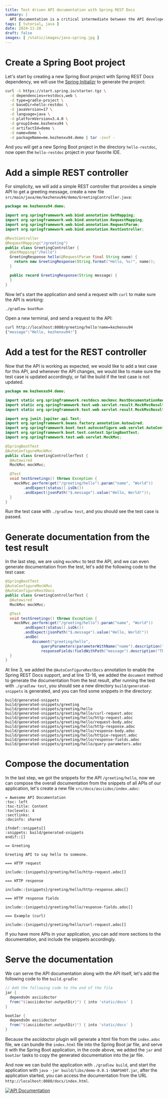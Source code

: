 ```yaml
---
title: Test driven API documentation with Spring REST Docs
summary: |
  API documentation is a critical intermediate between the API developers and API consumers, it helps the API consumers to understand how to use the API, what to expect from the API, and how to troubleshoot the API. But as the API evolves, it's very likely that the documentation is easy to get outdated, in this post, I'll show you how to make sure your API documentation is always up-to-date (and accurate!!!) with Spring REST Docs.
tags: [ tutorial, java ]
date: 2024-11-28
draft: false
images: [ /static/images/java-spring.jpg ]
---
```


# Create a Spring Boot project

Let's start by creating a new Spring Boot project with Spring REST Docs dependency, we will use the [Spring Initializr](https://start.spring.io/) to generate the project:

```bash 
curl -G https://start.spring.io/starter.tgz \
  -d dependencies=restdocs,web \
  -d type=gradle-project \
  -d baseDir=hello-restdoc \
  -d javaVersion=17 \
  -d language=java \
  -d platformVersion=3.4.0 \
  -d groupId=me.kezhenxu94 \
  -d artifactId=demo \
  -d name=demo \
  -d packageName=me.kezhenxu94.demo | tar -zxvf -
```

And you will get a new Spring Boot project in the directory `hello-restdoc`, now open the `hello-restdoc` project in your favorite IDE.

# Add a simple REST controller

For simplicity, we will add a simple REST controller that provides a simple API to get a greeting message, create a new file `src/main/java/me/kezhenxu94/demo/GreetingController.java`:

```java:src/main/java/me/kezhenxu94/demo/GreetingController.java
package me.kezhenxu94.demo;

import org.springframework.web.bind.annotation.GetMapping;
import org.springframework.web.bind.annotation.RequestMapping;
import org.springframework.web.bind.annotation.RequestParam;
import org.springframework.web.bind.annotation.RestController;

@RestController
@RequestMapping("/greeting")
public class GreetingController {
  @GetMapping("/hello")
  GreetingResponse hello(@RequestParam final String name) {
    return new GreetingResponse(String.format("Hello, %s!", name));
  }

  public record GreetingResponse(String message) {
  }
}
```
Now let's start the application and send a request with `curl` to make sure the API is working:

```bash
./gradlew bootRun
```

Open a new terminal, and send a request to the API:

```bash
curl http://localhost:8080/greeting/hello?name=kezhenxu94
{"message":"Hello, kezhenxu94!"}
```

# Add a test for the REST controller

Now that the API is working as expected, we would like to add a test case for this API, and whenever the API changes, we would like to make sure the test case is updated accordingly, or fail the build if the test case is not updated.

```java:src/test/java/me/kezhenxu94/demo/GreetingControllerTest.java
package me.kezhenxu94.demo;

import static org.springframework.restdocs.mockmvc.RestDocumentationRequestBuilders.get;
import static org.springframework.test.web.servlet.result.MockMvcResultMatchers.jsonPath;
import static org.springframework.test.web.servlet.result.MockMvcResultMatchers.status;

import org.junit.jupiter.api.Test;
import org.springframework.beans.factory.annotation.Autowired;
import org.springframework.boot.test.autoconfigure.web.servlet.AutoConfigureMockMvc;
import org.springframework.boot.test.context.SpringBootTest;
import org.springframework.test.web.servlet.MockMvc;

@SpringBootTest
@AutoConfigureMockMvc
public class GreetingControllerTest {
  @Autowired
  MockMvc mockMvc;

  @Test
  void testGreetings() throws Exception {
    mockMvc.perform(get("/greeting/hello").param("name", "World"))
        .andExpect(status().isOk())
        .andExpect(jsonPath("$.message").value("Hello, World!"));
  }
}
```

Run the test case with `./gradlew test`, and you should see the test case is passed.

# Generate documentation from the test result

In the last step, we are using `mockMvc` to test the API, and we can even generate documentation from the test, let's add the following code to the test case:

```java:src/test/java/me/kezhenxu94/demo/GreetingControllerTest.java {3,13-16} showLineNumbers
@SpringBootTest
@AutoConfigureMockMvc
@AutoConfigureRestDocs
public class GreetingControllerTest {
  @Autowired
  MockMvc mockMvc;

  @Test
  void testGreetings() throws Exception {
    mockMvc.perform(get("/greeting/hello").param("name", "World"))
        .andExpect(status().isOk())
        .andExpect(jsonPath("$.message").value("Hello, World!"))
        .andDo(
            document("greeting/hello",
                queryParameters(parameterWithName("name").description("The name to greet.")),
                responseFields(fieldWithPath("message").description("The greeting message"))));
  }
}
```

At line 3, we added the `@AutoConfigureRestDocs` annotation to enable the Spring REST Docs support, and at line 13-16, we added the `document` method to generate the documentation from the test result, after running the test with `./gradlew test`, you should see a new directory `build/generated-snippets` is generated, and you can find some snippets in the directory:

```textplain
build/generated-snippets
build/generated-snippets/greeting
build/generated-snippets/greeting/hello
build/generated-snippets/greeting/hello/curl-request.adoc
build/generated-snippets/greeting/hello/http-request.adoc
build/generated-snippets/greeting/hello/request-body.adoc
build/generated-snippets/greeting/hello/http-response.adoc
build/generated-snippets/greeting/hello/response-body.adoc
build/generated-snippets/greeting/hello/httpie-request.adoc
build/generated-snippets/greeting/hello/response-fields.adoc
build/generated-snippets/greeting/hello/query-parameters.adoc
```

# Compose the documentation

In the last step, we got the snippets for the API `/greeting/hello`, now we can compose the overall documentation from the snippets of all APIs of our application, let's create a new file `src/docs/asciidoc/index.adoc`:

```asciidoc:src/docs/asciidoc/index.adoc
= Awesome API Documentation
:toc: left
:toc-title: Content
:toclevels: 4
:sectlinks:
:docinfo: shared

ifndef::snippets[]
:snippets: build/generated-snippets
endif::[]

== Greeting

Greeting API to say hello to someone.

=== HTTP request

include::{snippets}/greeting/hello/http-request.adoc[]

=== HTTP response

include::{snippets}/greeting/hello/http-response.adoc[]

=== HTTP response fields

include::{snippets}/greeting/hello/response-fields.adoc[]

=== Example (curl)

include::{snippets}/greeting/hello/curl-request.adoc[]
```

If you have more APIs in your application, you can add more sections to the documentation, and include the snippets accordingly.

# Serve the documentation

We can serve the API documentation along with the API itself, let's add the following code to the `build.gradle`:

```groovy:build.gradle showLineNumbers
// Add the following code to the end of the file
jar {
  dependsOn asciidoctor
  from("${asciidoctor.outputDir}") { into 'static/docs' }
}

bootJar {
  dependsOn asciidoctor
  from("${asciidoctor.outputDir}") { into 'static/docs' }
}
```

Because the asciidoctor plugin will generate a html file from the `index.adoc` file, we can bundle the `index.html` file into the Spring Boot jar file, and serve it with the Spring Boot application, in the code above, we added the `jar` and `bootJar` tasks to copy the generated documentation into the jar file.

And now we can build the application with `./gradlew build`, and start the application with `java -jar build/libs/demo-0.0.1-SNAPSHOT.jar`, after the application started, you can access the documentation from the URL `http://localhost:8080/docs/index.html`.

[![API Documentation](/static/images/spring-restdoc-test-driven-doc/api-doc.png)](/static/images/spring-restdoc-test-driven-doc/api-doc.png)

